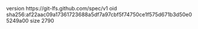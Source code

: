 version https://git-lfs.github.com/spec/v1
oid sha256:af22aac09a17361723688a5df7a97cbf5f74750ce1f575d671b3d50e05249a00
size 2790

